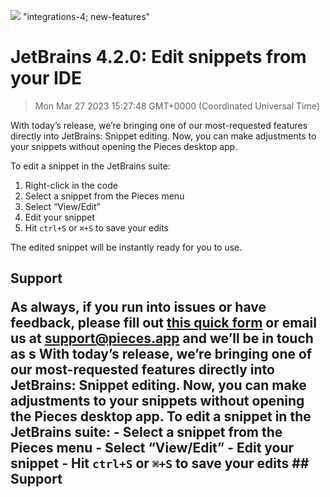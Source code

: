 ![](https://uploads-ssl.webflow.com/6143afec68f555387049efb3/630d8426d6df89467a9230ae_ezgif_com-gif-maker54_22e5ef23aa670c74e6e99ae83ece0b77_2000.png)
"integrations-4; new-features"
# JetBrains 4.2.0: Edit snippets from your IDE
> Mon Mar 27 2023 15:27:48 GMT+0000 (Coordinated Universal Time)
<p>With today’s release, we’re bringing one of our most-requested features directly into JetBrains: Snippet editing. Now, you can make adjustments to your snippets without opening the Pieces desktop app.<p.new.line><p>To edit a snippet in the JetBrains suite:<p.new.line><ol type="1"><li>Right-click in the code<li.new.line><li>Select a snippet from the Pieces menu<li.new.line><li>Select “View/Edit”<li.new.line><li>Edit your snippet<li.new.line><li>Hit <code>ctrl+S</code> or <code>⌘+S</code> to save your edits<li.new.line></ol><p>The edited snippet will be instantly ready for you to use.<p.new.line><h2 id="7e68d">Support<h2.new.line><p>As always, if you run into issues or have feedback, please fill out <a href="https://getpieces.typeform.com/to/mCjBSIjF" target="_blank" rel="noopener noreferrer">this quick form</a> or email us at <a href="mailto:support@pieces.app" target="_blank" rel="noopener noreferrer">support@pieces.app</a> and we’ll be in touch as s
With today’s release, we’re bringing one of our most-requested features directly into JetBrains: Snippet editing. Now, you can make adjustments to your snippets without opening the Pieces desktop app.
To edit a snippet in the JetBrains suite:
- Select a snippet from the Pieces menu
- Select “View/Edit”
- Edit your snippet
- Hit <code>ctrl+S</code> or <code>⌘+S</code> to save your edits
## Support
